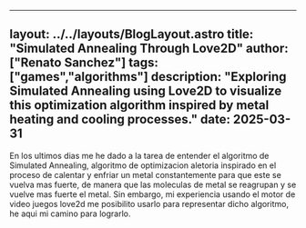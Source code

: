 
---
layout: ../../layouts/BlogLayout.astro
title: "Simulated Annealing Through Love2D"
author: ["Renato Sanchez"]
tags: ["games","algorithms"]
description: "Exploring Simulated Annealing using Love2D to visualize this optimization algorithm inspired by metal heating and cooling processes."
date: 2025-03-31
---

En los ultimos dias me he dado a la tarea de entender el algoritmo de Simulated Annealing, algoritmo de optimizacion aletoria inspirado en el proceso de calentar y enfriar un metal constantemente para que este se vuelva mas fuerte, de manera que las moleculas de metal se reagrupan y se vuelve mas fuerte el metal. Sin embargo, mi experiencia usando el motor de video juegos love2d me posibilito usarlo para representar dicho algoritmo, he aqui mi camino para lograrlo.

## 
